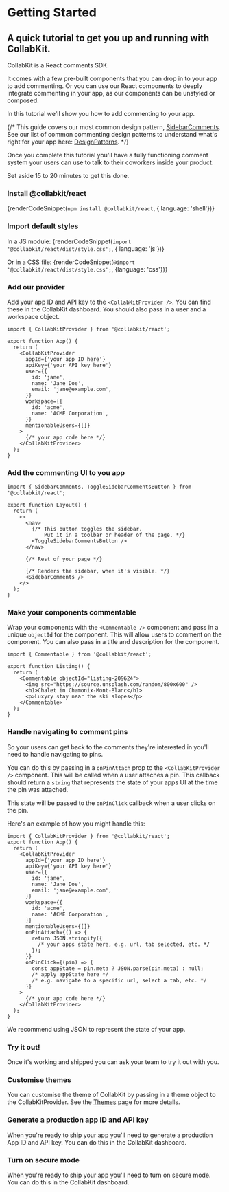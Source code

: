 
# Getting Started

## A quick tutorial to get you up and running with CollabKit.

<Steps>
CollabKit is a React comments SDK.

It comes with a few pre-built components that you can drop in to your app to add commenting. Or you can use our React components to deeply integrate commenting in your app, as our components can be unstyled or composed.

In this tutorial we'll show you how to add commenting to your app.

{/* This guide covers our most common design pattern, [SidebarComments](/docs/components/sidebarcomments). See our list of common commenting design patterns to understand what's right for your app here: [DesignPatterns](/docs/designpatterns). */}

Once you complete this tutorial you'll have a fully functioning comment system your users can use to talk to their coworkers inside your product.

Set aside 15 to 20 minutes to get this done.

### Install @collabkit/react

{renderCodeSnippet(`npm install @collabkit/react`, { language: 'shell'})}

### Import default styles

In a JS module:
{renderCodeSnippet(`import '@collabkit/react/dist/style.css';`, { language: 'js'})}

Or in a CSS file:
{renderCodeSnippet(`@import '@collabkit/react/dist/style.css';`, {language: 'css'})}

### Add our provider

Add your app ID and API key to the `<CollabKitProvider />`. You can find these in the CollabKit dashboard. You should also pass in a user and a workspace object.

```tsx
import { CollabKitProvider } from '@collabkit/react';

export function App() {
  return (
    <CollabKitProvider
      appId={'your app ID here'}
      apiKey={'your API key here'}
      user={{
        id: 'jane',
        name: 'Jane Doe',
        email: 'jane@example.com',
      }}
      workspace={{
        id: 'acme',
        name: 'ACME Corporation',
      }}
      mentionableUsers={[]}
    >
      {/* your app code here */}
    </CollabKitProvider>
  );
}
```

### Add the commenting UI to you app

```tsx
import { SidebarComments, ToggleSidebarCommentsButton } from '@collabkit/react';

export function Layout() {
  return (
    <>
      <nav>
        {/* This button toggles the sidebar.
            Put it in a toolbar or header of the page. */}
        <ToggleSidebarCommentsButton />
      </nav>

      {/* Rest of your page */}

      {/* Renders the sidebar, when it's visible. */}
      <SidebarComments />
    </>
  );
}
```

### Make your components commentable

Wrap your components with the `<Commentable />` component and pass in a unique `objectId` for the component. This will allow users to comment on the component. You can also pass in a title and description for the component.

```tsx
import { Commentable } from '@collabkit/react';

export function Listing() {
  return (
    <Commentable objectId="listing-209624">
      <img src="https://source.unsplash.com/random/800x600" />
      <h1>Chalet in Chamonix-Mont-Blanc</h1>
      <p>Luxyry stay near the ski slopes</p>
    </Commentable>
  );
}
```

### Handle navigating to comment pins

So your users can get back to the comments they're interested in you'll need to handle navigating to pins.

You can do this by passing in a `onPinAttach` prop to the `<CollabKitProvider />` component. This will be called when a user attaches a pin. This callback should return a `string` that represents the state of your apps UI at the time the pin was attached.

This state will be passed to the `onPinClick` callback when a user clicks on the pin.

Here's an example of how you might handle this:

```tsx highlightLines="[[18, 27]]"
import { CollabKitProvider } from '@collabkit/react';
export function App() {
  return (
    <CollabKitProvider
      appId={'your app ID here'}
      apiKey={'your API key here'}
      user={{
        id: 'jane',
        name: 'Jane Doe',
        email: 'jane@example.com',
      }}
      workspace={{
        id: 'acme',
        name: 'ACME Corporation',
      }}
      mentionableUsers={[]}
      onPinAttach={() => {
        return JSON.stringify({
          /* your apps state here, e.g. url, tab selected, etc. */
        });
      }}
      onPinClick={(pin) => {
        const appState = pin.meta ? JSON.parse(pin.meta) : null;
        /* apply appState here */
        /* e.g. navigate to a specific url, select a tab, etc. */
      }}
    >
      {/* your app code here */}
    </CollabKitProvider>
  );
}
```

We recommend using JSON to represent the state of your app.

### Try it out!

Once it's working and shipped you can ask your team to try it out with you.

### Customise themes

You can customise the theme of CollabKit by passing in a theme object to the CollabKitProvider. See the [Themes](/docs/core/themes) page for more details.

### Generate a production app ID and API key

When you're ready to ship your app you'll need to generate a production App ID and API key. You can do this in the CollabKit dashboard.

### Turn on secure mode

When you're ready to ship your app you'll need to turn on secure mode. You can do this in the CollabKit dashboard.

</Steps>
